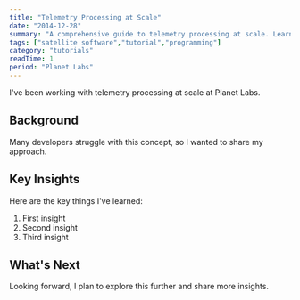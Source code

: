 ```yaml
---
title: "Telemetry Processing at Scale"
date: "2014-12-28"
summary: "A comprehensive guide to telemetry processing at scale. Learn the fundamentals and best practices."
tags: ["satellite software","tutorial","programming"]
category: "tutorials"
readTime: 1
period: "Planet Labs"
---
```


I've been working with telemetry processing at scale at Planet Labs.

## Background

Many developers struggle with this concept, so I wanted to share my approach.

## Key Insights

Here are the key things I've learned:

1. First insight
2. Second insight
3. Third insight

## What's Next

Looking forward, I plan to explore this further and share more insights.

